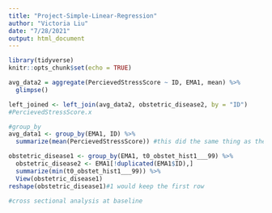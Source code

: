 ---
title: "Project-Simple-Linear-Regression"
author: "Victoria Liu"
date: "7/28/2021"
output: html_document
---

```{r setup, include=FALSE}
library(tidyverse)
knitr::opts_chunk$set(echo = TRUE)
```

```{r}
avg_data2 = aggregate(PercievedStressScore ~ ID, EMA1, mean) %>% 
  glimpse()

left_joined <- left_join(avg_data2, obstetric_disease2, by = "ID")
#PercievedStressScore.x

#group_by 
avg_data1 <- group_by(EMA1, ID) %>%
  summarize(mean(PercievedStressScore)) #this did the same thing as the aggregate function

obstetric_disease1 <- group_by(EMA1, t0_obstet_hist1___99) %>%
  obstetric_disease2 <- EMA1[!duplicated(EMA1$ID),]
  summarize(min(t0_obstet_hist1___99)) %>%
  View(obstetric_disease1)
reshape(obstetric_disease1)#1 would keep the first row

#cross sectional analysis at baseline
```


